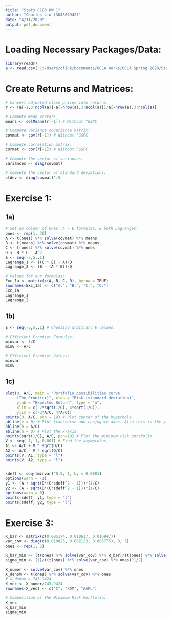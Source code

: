 ---
title: "Stats C183 HW 1"
author: "Charles Liu (304804942)"
date: "4/11/2020"
output: pdf_document
---

# Loading Necessary Packages/Data:
```{r}
library(readr)
a <- read.csv("C:/Users/cliuk/Documents/UCLA Works/UCLA Spring 2020/Stats C183/Project/stockData.csv", sep=",", header=TRUE)
```



# Create Returns and Matrices:
```{r}
# Convert adjusted close prices into returns:
r <- (a[-1,3:ncol(a)]-a[-nrow(a),3:ncol(a)])/a[-nrow(a),3:ncol(a)]

# Compute mean vector:
means <- colMeans(r[-1]) # Without ^GSPC

# Compute variance covariance matrix:
covmat <- cov(r[-1]) # Without ^GSPC

# Compute correlation matrix:
cormat <- cor(r[-1]) # Without ^GSPC

# Compute the vector of variances:
variances <- diag(covmat)

# Compute the vector of standard deviations:
stdev <- diag(covmat)^.5
```



# Exercise 1:
## 1a)
```{r, warning = FALSE}
# Set up column of Ones, A - E formulas, & both Lagranges:
ones <- rep(1, 30)
A <- t(ones) %*% solve(covmat) %*% means
B <- t(means) %*% solve(covmat) %*% means
C <- t(ones) %*% solve(covmat) %*% ones
D <- B * C - A^2
E <- seq(-5,5,.1)
Lagrange_1 <- ((C * E) - A)/D
Lagrange_2 <- (B - (A * E))/D

# Values for our formulas:
Exc_1a <- matrix(c(A, B, C, D), byrow = TRUE)
rownames(Exc_1a) <- c("A:", "B:", "C:", "D:")
Exc_1a
Lagrange_1
Lagrange_2
```


## 1b)
```{r, warning = FALSE}
E <- seq(-5,5,.1) # Choosing arbitrary E values.

# Efficient Frontier Formulas:
minvar <- 1/C
minE <- A/C

# Efficient Frontier Values:
minvar
minE
```


## 1c)
```{r, warning = FALSE}
plot(0, A/C, main = "Portfolio possibilities curve
     (The Frontier)", xlab = "Risk (standard deviation)",
     ylab = "Expected Return", type = "n",
     xlim = c(-2*sqrt(1/C), 4*sqrt(1/C)), 
     ylim = c(-2*A/C, 4*A/C))
points(0, A/C, pch = 19) # Plot center of the hyperbola
abline(v = 0) # Plot transverse and conjugate axes. Also this is the y-axis.
abline(h = A/C)
abline(h = 0) # Plot the x-axis
points(sqrt(1/C), A/C, pch=19) # Plot the minimum risk portfolio
V <- seq(-1, 1, 0.001) # Find the asymptotes
A1 <- A/C + V * sqrt(D/C)
A2 <- A/C - V * sqrt(D/C)
points(V, A1, type = "l")
points(V, A2, type = "l")


sdeff <- seq((minvar)^0.5, 1, by = 0.0001)
options(warn = -1)
y1 <- (A + sqrt(D*(C*sdeff^2 - 1)))*(1/C) 
y2 <- (A - sqrt(D*(C*sdeff^2 - 1)))*(1/C) 
options(warn = 0)
points(sdeff, y1, type = "l")
points(sdeff, y2, type = "l")
```



# Exercise 3:
```{r}
R_bar <- matrix(c(0.005174, 0.010617, 0.016947))
var_cov <- diag(c(0.010025, 0.002123, 0.005775), 3, 3)
ones <- rep(1, 3)

R_bar_min <- (t(ones) %*% solve(var_cov) %*% R_bar)/(t(ones) %*% solve(var_cov) %*% ones)
sigma_min <- (1)/((t(ones) %*% solve(var_cov) %*% ones)^1/2)

X_numer <- solve(var_cov) %*% ones
X_denom <- t(ones) %*% solve(var_cov) %*% ones
# X_denom = 743.9424
X_vec <- X_numer/743.9424
rownames(X_vec) <- c("C", "XOM", "AAPL")

# Composition of the Minimum Risk Portfolio:
X_vec
R_bar_min
sigma_min
```